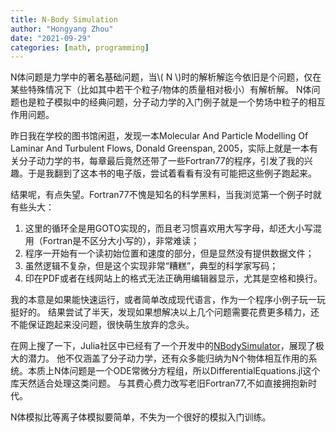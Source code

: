 ```yaml
---
title: N-Body Simulation
author: "Hongyang Zhou"
date: "2021-09-29"
categories: [math, programming]
---
```


N体问题是力学中的著名基础问题，当\\( N \ge 3 \\)时的解析解迄今依旧是个问题，仅在某些特殊情况下（比如其中若干个粒子/物体的质量相对极小）有解析解。
N体问题也是粒子模拟中的经典问题，分子动力学的入门例子就是一个势场中粒子的相互作用问题。

昨日我在学校的图书馆闲逛，发现一本Molecular And Particle Modelling Of Laminar And Turbulent Flows, Donald Greenspan, 2005，实际上就是一本有关分子动力学的书，每章最后竟然还带了一些Fortran77的程序，引发了我的兴趣。于是我翻到了这本书的电子版，尝试着看看有没有可能把这些例子跑起来。

结果呢，有点失望。Fortran77不愧是知名的科学黑料，当我浏览第一个例子时就有些头大：

1. 这里的循环全是用GOTO实现的，而且老习惯喜欢用大写字母，却还大小写混用（Fortran是不区分大小写的），非常难读；
2. 程序一开始有一个读初始位置和速度的部分，但是显然没有提供数据文件；
3. 虽然逻辑不复杂，但是这个实现非常“糟糕”，典型的科学家写码；
4. 印在PDF或者在线网站上的格式无法正确用编辑器显示，尤其是空格和换行。

我的本意是如果能快速运行，或者简单改成现代语言，作为一个程序小例子玩一玩挺好的。
结果尝试了半天，发现如果想解决以上几个问题需要花费更多精力，还不能保证跑起来没问题，很快萌生放弃的念头。

在网上搜了一下，Julia社区中已经有了一个开发中的[NBodySimulator](https://github.com/SciML/NBodySimulator.jl)，展现了极大的潜力。
他不仅涵盖了分子动力学，还有众多能归纳为N个物体相互作用的系统。本质上N体问题是一个ODE常微分方程组，所以DifferentialEquations.jl这个库天然适合处理这类问题。
与其费心费力改写老旧Fortran77,不如直接拥抱新时代。

N体模拟比等离子体模拟要简单，不失为一个很好的模拟入门训练。
